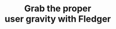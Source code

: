 ---
title: "Grab the proper <br> user gravity with Fledger"
sub_title: "Boost your productivity"
description: "Create tasks with various custom statuses to keep track of the progress of each why in the process whether you need a landing page for your business"
image: "/assets/imgs/hero/booking/dashboard.png"
action_btn1:
  enable: true
  label: "Start free trial"
  link: "#"
action_btn2:
  enable: true
  label: "Watch demo"
  link: "#"
shape1_img: "/assets/imgs/shape/shape-01.png"
shape2_img: "/assets/imgs/shape/shape-02.png"
shape3_img: "/assets/imgs/shape/shape-03.png"
shape4_img: "/assets/imgs/shape/shape-04.png"
shape5_img: "/assets/imgs/shape/shape-05.png"
shape6_img: "/assets/imgs/shape/cube.png"
---
